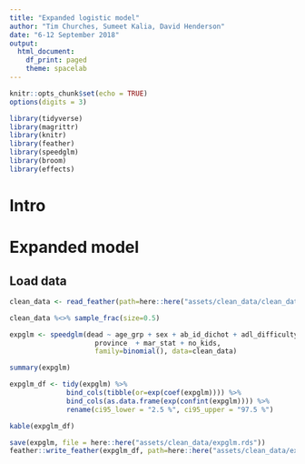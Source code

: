 ```yaml
---
title: "Expanded logistic model"
author: "Tim Churches, Sumeet Kalia, David Henderson"
date: "6-12 September 2018"
output:
  html_document:
    df_print: paged
    theme: spacelab
---
```


```r
knitr::opts_chunk$set(echo = TRUE)
options(digits = 3)

library(tidyverse)
library(magrittr)
library(knitr)
library(feather)
library(speedglm)
library(broom)
library(effects)
```

# Intro

# Expanded model


## Load data

```r
clean_data <- read_feather(path=here::here("assets/clean_data/clean_data.feather"))
```

```r
clean_data %<>% sample_frac(size=0.5)
```

```r
expglm <- speedglm(dead ~ age_grp + sex + ab_id_dichot + adl_difficulty + worker_class + vis_minority + first_lang + employ_status + generation + education + loinc_decile + rur_urb +
                     province  + mar_stat + no_kids, 
                     family=binomial(), data=clean_data)

summary(expglm)
```

```r

expglm_df <- tidy(expglm) %>%
              bind_cols(tibble(or=exp(coef(expglm)))) %>%
              bind_cols(as.data.frame(exp(confint(expglm)))) %>%
              rename(ci95_lower = "2.5 %", ci95_upper = "97.5 %")

kable(expglm_df)
```




```r
save(expglm, file = here::here("assets/clean_data/expglm.rds"))
feather::write_feather(expglm_df, path=here::here("assets/clean_data/expglm_df.feather"))
```
